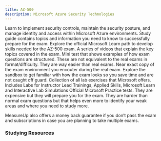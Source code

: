 ```yaml
---
title: AZ-500
description: Microsoft Azure Security Technologies
---
```


<Card title="Get Started" icon="star"> 
  <LinkCard title="Exam AZ-500: Microsoft Azure Security Technologies" href="https://learn.microsoft.com/certifications/exams/az-500?WT.mc_id=studentamb_165290" target="_blank"/>
      Learn to implement security controls, maintain the security posture, and manage identity and access within Microsoft Azure environments.
  <LinkCard title="AZ-500 Study Guide" href="https://learn.microsoft.com/credentials/certifications/resources/study-guides/az-500?WT.mc_id=studentamb_165290" target="_blank"/>
      Study guide contains topics and information you need to know to successfully prepare for the exam.
  <LinkCard title="Microsoft Learn" href="https://learn.microsoft.com/credentials/certifications/exams/az-500?WT.mc_id=studentamb_165290" target="_blank"/>
      Explore the official Microsoft Learn path to develop skills needed for the AZ-500 exam.
  <LinkCard title="Readiness Zone" href="https://learn.microsoft.com/en-us/shows/exam-readiness-zone/preparing-for-az-500-manage-identity-and-access-1-of-4?WT.mc_id=studentamb_165290" target="_blank"/>
      A series of videos that explain the key topics covered in the exam.
  <LinkCard title="Practice Assessment" href="https://learn.microsoft.com/certifications/exams/az-500/practice/assessment?assessment-type=practice&assessmentId=57&WT.mc_id=studentamb_165290" target="_blank"/>
      Mini test that shows examples of how exam questions are structured. These are not equivalent to the real exams in format/difficulty. They are way easier than real exams.
  <LinkCard title="Exam Sandbox" href="https://aka.ms/examdemo" target="_blank"/>
      Near exact copy of the exam environment you encouter during the real exam. Explore the sandbox to get familiar with how the exam looks so you save time and are not caught off guard. 
  <LinkCard title="GitHub Labs" href="https://aka.ms/az500labs" target="_blank"/>
      Collection of all lab exercises that Microsoft offers. Includes Labs for Instructor Lead Trainings, Applied Skills, Microsoft Learn and Interactive Lab Simulations
</Card>

<Card title="MeasureUp Practice Tests" icon="open-book"> 
  <LinkCard title="MeasureUp Practice Test" href="https://www.measureup.com/microsoft-practice-test-az-500-microsoft-azure-security-technologies.html#u44" target="_blank"/>
  <LinkCard title="MeasureUp Subscriptions" href="https://www.measureup.com/subscription-plans-for-individuals#u44" target="_blank"/>
      Official Microsoft Practice tests. They are expensive but they will prepare you for the exam. They are harder than normal exam questions but that helps 
      even more to identify your weak areas and where you need to study more. 

MeasureUp also offers a money back guarantee if you don’t pass the exam and subscriptions in case you are planning to take multiple exams. 
</Card>

### Studying Resources

<Tabs>

  <TabItem label="Text">
  <CardGrid>
    <LinkCard title="Microsoft Learn" href="https://learn.microsoft.com/credentials/certifications/exams/az-500?WT.mc_id=studentamb_165290" target="_blank"/>
  </CardGrid>
  </TabItem>

  <TabItem label="Videos">
  <CardGrid>
    <LinkCard title="On Demand Instructor-led Training Series" href="https://learn.microsoft.com/en-us/shows/on-demand-instructor-led-training-series/?terms=AZ-500&WT.mc_id=studentamb_165290" target="_blank"/>
    <LinkCard title="John Savill's Course" href="https://www.youtube.com/playlist?list=PLlVtbbG169nHw9T1L_CiLxC-DTwKu-BZG" target="_blank"/>
    <LinkCard title="AGuideToCloud Course" href="https://www.youtube.com/playlist?list=PLhLKc18P9YODINxsjyo_osTnK0jytTC4H" target="_blank"/>
    <LinkCard title="Inside Cloud and Security Cram" href="https://www.youtube.com/watch?v=u7BRLaPh8_s" target="_blank"/>
    <LinkCard title="Microsoft Enterprise Skills Initiative Intructor-led course" href="https://esi.microsoft.com/Search?q=AZ-500&avail=Available&learningoption=Advanced+Role+Based" target="_blank"/>
  </CardGrid>
  </TabItem>

  <TabItem label="Paid">
  <CardGrid>
    <LinkCard title="Pluralsight Course" href="https://www.pluralsight.com/paths/az-500-microsoft-azure-security-technologies" target="_blank"/>
  </CardGrid>
  </TabItem>

  <TabItem label="Tests">
  <CardGrid>
    <LinkCard title="MeasureUp Practice Tests" href="https://www.measureup.com/microsoft-practice-test-az-500-microsoft-azure-security-technologies.html#u44" target="_blank"/>
  </CardGrid>
  </TabItem>

  <TabItem label="Misc">
  <CardGrid>
    <LinkCard title="Microsoft 365 E5 Developer Tenant" href="https://developer.microsoft.com/en-us/microsoft-365/dev-program?WT.mc_id=studentamb_165290" target="_blank"/> 
    <LinkCard title="Microsoft Sentinel Training Lab" href="https://techcommunity.microsoft.com/t5/microsoft-sentinel-blog/learning-with-the-microsoft-sentinel-training-lab/ba-p/2953403?WT.mc_id=studentamb_165290" target="_blank"/>
    <LinkCard title="Microsoft Azure Free Account" href="https://azure.microsoft.com/en-us/offers/ms-azr-0044p?WT.mc_id=studentamb_165290" target="_blank"/> 
  </CardGrid>
  </TabItem>
</Tabs>
